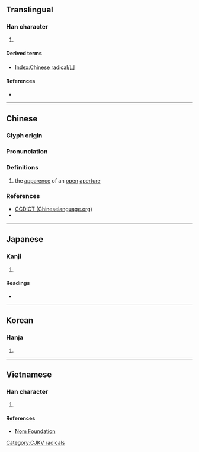 {{also|ㄩ}}
{{character info/new}}
{{character info|0x2F81D}}
==Translingual==
{{stroke order|type=animate}}

===Han character===
{{Han char|rn=17|rad=凵|as=00|sn=2|four=22770|canj=VL,XVL|ids=⿰𠃊丨}}

# {{mul-kangxi radical-def}}

====Derived terms====
* [[Index:Chinese radical/凵]]

====References====
* {{Han ref|kx=0134.390|dkj=01800|dj=0300.250|hdz=10306.150|uh=51F5|ud=20981|bh=C942|bd=51522}}

----

==Chinese==
{{zh-forms}}

===Glyph origin===
{{Han etym}}

===Pronunciation===
{{zh-pron
|m=qiǎn,kǎn
|c=ham3,ham2
|h=pfs=kham
|mn=khám
|w=
|mc=y
|oc=y
|ma=|ma2=
|cat=
}}

===Definitions===
{{zh-hanzi}}

# the [[apparence]] of an [[open]] [[aperture]]

===References===
* [http://www.chineselanguage.org/dictionaries/?mode=view&module=chardict&query=%E5%87%B5 CCDICT (Chineselanguage.org)]
* {{R:hak:Lau 1997}}

----

==Japanese==

===Kanji===
{{ja-kanji|grade=|rs=凵00}}

# {{rfdef|ja|sort=凵00}}

====Readings====
* {{ja-readings|on=かん,こん|kun=かんにょう,かんがまえ}}

----

==Korean==

===Hanja===
{{ko-hanja|감}}

# {{rfdef|ko|sort=凵00}}

----

==Vietnamese==

===Han character===
{{vi-hantu|[[khảm]]|rs=凵00}}

# {{rfdef|vi|sort=凵00}}

====References====
* [http://nomfoundation.org/common/nom_details.php?codepoint=51f5 Nom Foundation]

[[Category:CJKV radicals]]

{{cln|vi|Han tu}}